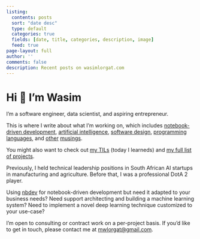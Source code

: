 ```yaml
---
listing:
  contents: posts
  sort: "date desc"
  type: default
  categories: true
  fields: [date, title, categories, description, image]
  feed: true
page-layout: full
author: ''
comments: false
description: Recent posts on wasimlorgat.com
---
```


# Hi 👋 I'm Wasim

I'm a software engineer, data scientist, and aspiring entrepreneur.

This is where I write about what I'm working on, which includes [notebook-driven development](/posts/notebook-best-practices.qmd), [artificial intelligence](/posts/math-of-diffusion.qmd), [software design](/posts/editor.qmd), [programming languages](/posts/fastai-array-programming-day-1.ipynb), and [other](/posts/doing-important-work.qmd) [musings](/posts/hats.qmd).

You might also want to check out [my TILs](/tils/index.qmd) (today I learneds) and [my full list of projects](/projects.qmd).

Previously, I held technical leadership positions in South African AI startups in manufacturing and agriculture. Before that, I was a professional DotA 2 player.

::: {.callout-note appearance="simple"}

Using [nbdev](https://nbdev.fast.ai/) for notebook-driven development but need it adapted to your business needs? Need support architecting and building a machine learning system? Need to implement a novel deep learning technique customized to your use-case?

I'm open to consulting or contract work on a per-project basis. If you'd like to get in touch, please contact me at [mwlorgat@gmail.com](mailto:mwlorgat@gmail.com).

:::

[Mastodon verification](https://sigmoid.social/@seem){rel="me" style="display: none"}
